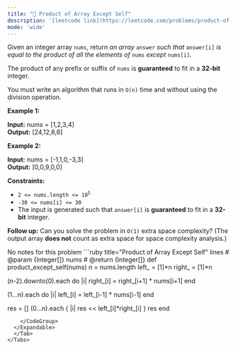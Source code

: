 ```yaml
---
title: "🧀 Product of Array Except Self"
description: '[leetcode link](https://leetcode.com/problems/product-of-array-except-self/description/)'
mode: 'wide'
---
```

<Tabs>
  <Tab title="Question" icon="circle-question" iconType="regular">
    <Card>
      <p>Given an integer array <code>nums</code>, return <em>an array</em> <code>answer</code> <em>such that</em> <code>answer[i]</code> <em>is equal to the product of all the elements of</em> <code>nums</code> <em>except</em> <code>nums[i]</code>.</p>  <p>The product of any prefix or suffix of <code>nums</code> is <strong>guaranteed</strong> to fit in a <strong>32-bit</strong> integer.</p>  <p>You must write an algorithm that runs in&nbsp;<code>O(n)</code>&nbsp;time and without using the division operation.</p>   <p><strong class="example">Example 1:</strong></p> <strong>Input:</strong> nums = [1,2,3,4] <br/> <strong>Output:</strong> [24,12,8,6] <p><strong class="example">Example 2:</strong></p> <strong>Input:</strong> nums = [-1,1,0,-3,3] <br/> <strong>Output:</strong> [0,0,9,0,0]   <p><strong>Constraints:</strong></p>  <ul>  <li><code>2 &lt;= nums.length &lt;= 10<sup>5</sup></code></li>  <li><code>-30 &lt;= nums[i] &lt;= 30</code></li>  <li>The input is generated such that <code>answer[i]</code> is <strong>guaranteed</strong> to fit in a <strong>32-bit</strong> integer.</li> </ul>   <p><strong>Follow up:</strong>&nbsp;Can you solve the problem in <code>O(1)</code>&nbsp;extra&nbsp;space complexity? (The output array <strong>does not</strong> count as extra space for space complexity analysis.)</p> 
    </Card>
  </Tab>
  <Tab title="Solution" icon="lightbulb" iconType="regular" >
    <Card>
      No notes for this problem
</Card>
  <Expandable title="code">
    <CodeGroup dropdown>
```ruby title="Product of Array Except Self" lines
# @param {Integer[]} nums
# @return {Integer[]}
def product_except_self(nums)
  n = nums.length
  left_ = [1]*n
  right_ = [1]*n

  (n-2).downto(0).each do |i|
    right_[i] = right_[i+1] * nums[i+1]
  end

  (1...n).each do |i|
    left_[i] = left_[i-1] * nums[i-1]
  end

  res = []
  (0...n).each { |i| res << left_[i]*right_[i] }
  res
end
```
    </CodeGroup>
  </Expandable>
  </Tab>
</Tabs>